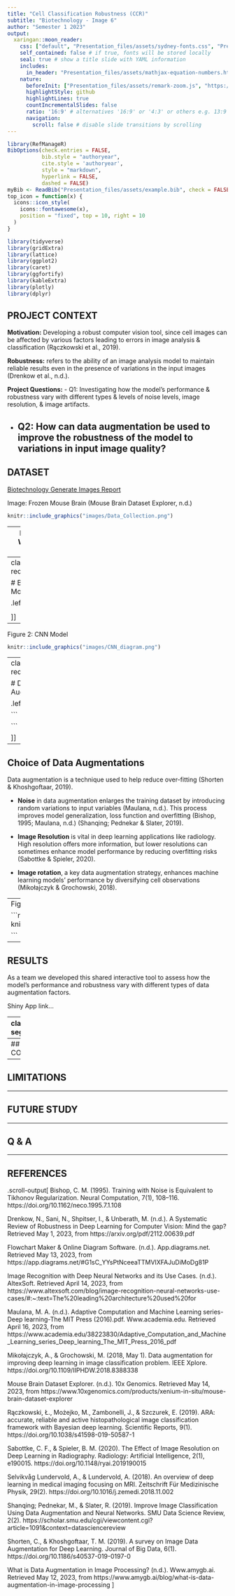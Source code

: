 ```yaml
---
title: "Cell Classification Robustness (CCR)"
subtitle: "Biotechnology - Image 6"
author: "Semester 1 2023"
output:
  xaringan::moon_reader:
    css: ["default", "Presentation_files/assets/sydney-fonts.css", "Presentation_files/assets/sydney.css"]
    self_contained: false # if true, fonts will be stored locally
    seal: true # show a title slide with YAML information
    includes:
      in_header: "Presentation_files/assets/mathjax-equation-numbers.html"
    nature:
      beforeInit: ["Presentation_files/assets/remark-zoom.js", "https://platform.twitter.com/widgets.js"]
      highlightStyle: github
      highlightLines: true
      countIncrementalSlides: false
      ratio: '16:9' # alternatives '16:9' or '4:3' or others e.g. 13:9
      navigation:
        scroll: false # disable slide transitions by scrolling
---
```


```r
library(RefManageR)
BibOptions(check.entries = FALSE, 
           bib.style = "authoryear", 
           cite.style = 'authoryear', 
           style = "markdown",
           hyperlink = FALSE, 
           dashed = FALSE)
myBib <- ReadBib("Presentation_files/assets/example.bib", check = FALSE)
top_icon = function(x) {
  icons::icon_style(
    icons::fontawesome(x),
    position = "fixed", top = 10, right = 10
  )
}

library(tidyverse)
library(gridExtra)
library(lattice)
library(ggplot2)
library(caret)
library(ggfortify)
library(kableExtra)
library(plotly)
library(dplyr)
```


## PROJECT CONTEXT 

**Motivation:** Developing a robust computer vision tool, since cell images can be affected by various factors leading to errors in image analysis & classification (Rączkowski et al., 2019). 


**Robustness:** refers to the ability of an image analysis model to maintain reliable results even in the presence of variations in the input images (Drenkow et al., n.d.). 


**Project Questions:**
- Q1: Investigating how the model's performance & robustness vary with different types & levels of noise levels, image resolution, & image artifacts. 

- Q2: How can data augmentation be used to improve the robustness of the model to variations in input image quality?
---


## DATASET

[Biotechnology Generate Images Report](https://www.10xgenomics.com/resources/datasets/fresh-frozen-mouse-brain-for-xenium-explorer-demo-1-standard)

Image: Frozen Mouse Brain (Mouse Brain Dataset Explorer, n.d.)

```r
knitr::include_graphics("images/Data_Collection.png")

```


---
Figure 1: Workflow Diagram

```r
knitr::include_graphics("images/Workflow.png")

```



---
class: segue-red

# Baseline Model 


.left[.footnote[

```
```

]]

---


Figure 2: CNN Model 


```r
knitr::include_graphics("images/CNN_diagram.png")

```




---
class: segue-red

# Data Augmentation


.left[.footnote[

```

```

]]


---

## Choice of Data Augmentations

Data augmentation is a technique used to help reduce over-fitting (Shorten & Khoshgoftaar, 2019). 

- **Noise** in data augmentation enlarges the training dataset by introducing random variations to input variables (Maulana, n.d.). This process improves model generalization, loss function and overfitting (Bishop, 1995; Maulana, n.d.) (Shanqing; Pednekar & Slater, 2019).


- **Image Resolution** is vital in deep learning applications like radiology. High resolution offers more information, but lower resolutions can sometimes enhance model performance by reducing overfitting risks (Sabottke & Spieler, 2020).

- **Image rotation**, a key data augmentation strategy, enhances machine learning models' performance by diversifying cell observations (Mikołajczyk & Grochowski, 2018). 


---
Figure 3: Evaluation Strategy 


```r
knitr::include_graphics("images/Results_Process.png")

```

---

## RESULTS

As a team we developed this shared interactive tool to assess how the model’s performance and robustness vary with different types of data augmentation factors. 

Shiny App link...

---
class: segue-red

# Discussion


.left[.footnote[

```

```

]]

---
## CONCLUSION


---


## LIMITATIONS


---


## FUTURE STUDY 



---

## Q & A 



---
## REFERENCES

.scroll-output[
Bishop, C. M. (1995). Training with Noise is Equivalent to Tikhonov Regularization. Neural Computation, 7(1), 108–116. https://doi.org/10.1162/neco.1995.7.1.108

Drenkow, N., Sani, N., Shpitser, I., & Unberath, M. (n.d.). A Systematic Review of Robustness in Deep Learning for Computer Vision: Mind the gap? Retrieved May 1, 2023, from https://arxiv.org/pdf/2112.00639.pdf

Flowchart Maker & Online Diagram Software. (n.d.). App.diagrams.net. Retrieved May 13, 2023, from https://app.diagrams.net/#G1sC_YYsPtNceeaTTMVIXFAJuDiMoDg81P

Image Recognition with Deep Neural Networks and its Use Cases. (n.d.). AltexSoft. Retrieved April 14, 2023, from https://www.altexsoft.com/blog/image-recognition-neural-networks-use-cases/#:~:text=The%20leading%20architecture%20used%20for

Maulana, M. A. (n.d.). Adaptive Computation and Machine Learning series- Deep learning-The MIT Press (2016).pdf. Www.academia.edu. Retrieved April 16, 2023, from https://www.academia.edu/38223830/Adaptive_Computation_and_Machine_Learning_series_Deep_learning_The_MIT_Press_2016_pdf

Mikołajczyk, A., & Grochowski, M. (2018, May 1). Data augmentation for improving deep learning in image classification problem. IEEE Xplore. https://doi.org/10.1109/IIPHDW.2018.8388338

Mouse Brain Dataset Explorer. (n.d.). 10x Genomics. Retrieved May 14, 2023, from https://www.10xgenomics.com/products/xenium-in-situ/mouse-brain-dataset-explorer

Rączkowski, Ł., Możejko, M., Zambonelli, J., & Szczurek, E. (2019). ARA: accurate, reliable and active histopathological image classification framework with Bayesian deep learning. Scientific Reports, 9(1). https://doi.org/10.1038/s41598-019-50587-1

Sabottke, C. F., & Spieler, B. M. (2020). The Effect of Image Resolution on Deep Learning in Radiography. Radiology: Artificial Intelligence, 2(1), e190015. https://doi.org/10.1148/ryai.2019190015

Selvikvåg Lundervold, A., & Lundervold, A. (2018). An overview of deep learning in medical imaging focusing on MRI. Zeitschrift Für Medizinische Physik, 29(2). https://doi.org/10.1016/j.zemedi.2018.11.002

Shanqing; Pednekar, M., & Slater, R. (2019). Improve Image Classification Using Data Augmentation and Neural Networks. SMU Data Science Review, 2(2). https://scholar.smu.edu/cgi/viewcontent.cgi?article=1091&context=datasciencereview

Shorten, C., & Khoshgoftaar, T. M. (2019). A survey on Image Data Augmentation for Deep Learning. Journal of Big Data, 6(1). https://doi.org/10.1186/s40537-019-0197-0

What is Data Augmentation in Image Processing? (n.d.). Www.amygb.ai. Retrieved May 12, 2023, from https://www.amygb.ai/blog/what-is-data-augmentation-in-image-processing
]



